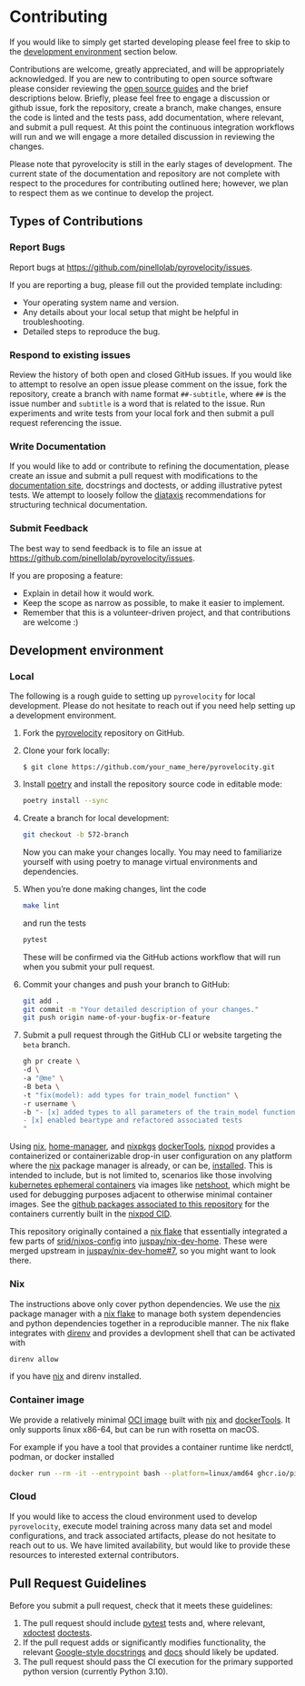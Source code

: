 # Contributing

If you would like to simply get started developing please feel free to skip to the
[development environment](#development-environment) section below.

Contributions are welcome, greatly appreciated, and will be appropriately acknowledged.
If you are new to contributing to open source software please consider reviewing the
[open source guides](https://opensource.guide/) and the brief descriptions below.
Briefly, please feel free to engage a discussion or github issue, fork the repository,
create a branch, make changes, ensure the code is linted and the tests pass, add documentation,
where relevant, and submit a pull request. At this point the continuous integration
workflows will run and we will engage a more detailed discussion in reviewing the changes.

::: {#nte-contributing .callout-note collapse=true title="Current state of the repository"}
Please note that pyrovelocity is still in the early stages of development.
The current state of the documentation and repository are not complete
with respect to the procedures for contributing outlined here; however,
we plan to respect them as we continue to develop the project.
:::

## Types of Contributions

### Report Bugs

Report bugs at <https://github.com/pinellolab/pyrovelocity/issues>.

If you are reporting a bug, please fill out the provided template including:

- Your operating system name and version.
- Any details about your local setup that might be helpful in troubleshooting.
- Detailed steps to reproduce the bug.

### Respond to existing issues

Review the history of both open and closed GitHub issues.
If you would like to attempt to resolve an open issue please comment on the issue,
fork the repository, create a branch with name format `##-subtitle`, where `##` is the issue number
and `subtitle` is a word that is related to the issue.
Run experiments and write tests from your local fork and then submit a pull request referencing
the issue.

### Write Documentation

If you would like to add or contribute to refining the documentation, 
please create an issue and submit a pull request with modifications to the
[documentation site](https://github.com/pinellolab/pyrovelocity/tree/main/nbs), 
docstrings and doctests, or adding illustrative pytest tests.
We attempt to loosely follow the [diataxis](https://diataxis.fr/) recommendations 
for structuring technical documentation.


### Submit Feedback

The best way to send feedback is to file an issue at <https://github.com/pinellolab/pyrovelocity/issues>.

If you are proposing a feature:

- Explain in detail how it would work.
- Keep the scope as narrow as possible, to make it easier to implement.
- Remember that this is a volunteer-driven project, and that contributions
  are welcome :)

## Development environment

### Local

The following is a rough guide to setting up `pyrovelocity` for local development.
Please do not hesitate to reach out if you need help setting up a development environment.

1. Fork the [pyrovelocity](https://github.com/pinellolab/pyrovelocity)
   repository on GitHub.

1. Clone your fork locally:

   ```
   $ git clone https://github.com/your_name_here/pyrovelocity.git
   ```

1. Install [poetry](https://python-poetry.org/docs/#installing-with-the-official-installer) and 
   install the repository source code in editable mode:

   ```bash
   poetry install --sync
   ```

1. Create a branch for local development:

   ```bash
   git checkout -b 572-branch
   ```

   Now you can make your changes locally.
   You may need to familiarize yourself with using poetry to manage virtual environments and
   dependencies.

1. When you're done making changes, lint the code

   ```bash
   make lint
   ```

   and run the tests

   ```bash
   pytest
   ```

   These will be confirmed via the GitHub actions workflow that will
   run when you submit your pull request.

1. Commit your changes and push your branch to GitHub:

   ```bash
   git add .
   git commit -m "Your detailed description of your changes."
   git push origin name-of-your-bugfix-or-feature
   ```

1. Submit a pull request through the GitHub CLI or website targeting the `beta` branch.

   ```bash
   gh pr create \
   -d \
   -a "@me" \
   -B beta \
   -t "fix(model): add types for train_model function" \
   -r username \
   -b "- [x] added types to all parameters of the train_model function
   - [x] enabled beartype and refactored associated tests
   "
   ```

Using [nix](https://github.com/NixOS/nix), [home-manager](https://github.com/nix-community/home-manager), and [nixpkgs](https://github.com/NixOS/nixpkgs) [dockerTools](https://nixos.org/manual/nixpkgs/stable/#sec-pkgs-dockerTools), [nixpod](https://ghcr.io/cameronraysmith/nixpod) provides a containerized or containerizable drop-in user configuration on any platform where the [nix](https://github.com/NixOS/nix) package manager is already, or can be, [installed](https://nix.dev/install-nix.html). This is intended to include, but is not limited to, scenarios like those involving [kubernetes ephemeral containers](https://kubernetes.io/docs/concepts/workloads/pods/ephemeral-containers/) via images like [netshoot](https://github.com/nicolaka/netshoot), which might be used for debugging purposes adjacent to otherwise minimal container images. See the [github packages associated to this repository](https://github.com/cameronraysmith?tab=packages&repo_name=nixpod) for the containers currently built in the [nixpod CID](https://github.com/cameronraysmith/nixpod/blob/main/.github/workflows/cid.yaml).

This repository originally contained a [nix flake](https://zero-to-nix.com/concepts/flakes) that essentially integrated a few parts of [srid/nixos-config](https://github.com/srid/nixos-config) into [juspay/nix-dev-home](https://github.com/juspay/nix-dev-home). These were merged upstream in [juspay/nix-dev-home#7](https://github.com/juspay/nix-dev-home/pull/7), so you might want to look there.

### Nix

The instructions above only cover python dependencies.
We use the [nix](https://github.com/NixOS/nix) package manager with a [nix flake](https://nix.dev/concepts/flakes) to manage both system 
dependencies and python dependencies together in a reproducible manner.
The nix flake integrates with [direnv](https://github.com/direnv/direnv) and provides a devlopment shell that can be activated with 

```bash
direnv allow
```

if you have [nix](https://nix.dev/install-nix.html) and direnv installed.

### Container image

We provide a relatively minimal [OCI image](https://github.com/opencontainers/image-spec)
built with [nix](#nix) and [dockerTools](https://nixos.org/manual/nixpkgs/stable/#sec-pkgs-dockerTools).
It only supports linux x86-64, but can be run with rosetta on macOS.

For example if you have a tool that provides a container runtime like nerdctl, podman, or docker installed

```bash
docker run --rm -it --entrypoint bash --platform=linux/amd64 ghcr.io/pinellolab/pyrovelocity:latest
```

### Cloud

If you would like to access the cloud environment used to develop `pyrovelocity`,
execute model training across many data set and model configurations, and track
associated artifacts, please do not hesitate to reach out to us.
We have limited availability, but would like to provide these resources to interested
external contributors.

## Pull Request Guidelines

Before you submit a pull request, check that it meets these guidelines:

1. The pull request should include [pytest](https://docs.pytest.org/) tests and, 
   where relevant, [xdoctest](https://github.com/Erotemic/xdoctest) 
   [doctests](https://docs.python.org/3/library/doctest.html).
1. If the pull request adds or significantly modifies functionality, the relevant
   [Google-style docstrings](https://sphinxcontrib-napoleon.readthedocs.io/en/latest/example_google.html)
   and [docs](https://github.com/pinellolab/pyrovelocity/tree/main/nbs) should likely be updated.
1. The pull request should pass the CI execution for the primary supported python version (currently Python 3.10).
